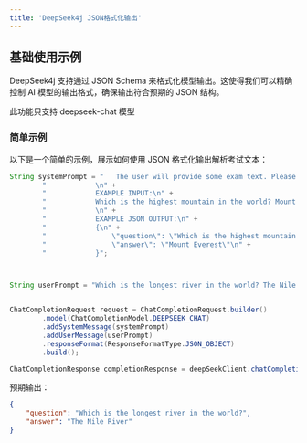 ```yaml
---
title: 'DeepSeek4j JSON格式化输出'
---
```


## 基础使用示例

DeepSeek4j 支持通过 JSON Schema 来格式化模型输出。这使得我们可以精确控制 AI 模型的输出格式，确保输出符合预期的 JSON 结构。

<Warning>此功能只支持 deepseek-chat 模型</Warning>

### 简单示例

以下是一个简单的示例，展示如何使用 JSON 格式化输出解析考试文本：

```java
String systemPrompt = "   The user will provide some exam text. Please parse the \"question\" and \"answer\" and output them in JSON format.\n" +
        "            \n" +
        "            EXAMPLE INPUT:\n" +
        "            Which is the highest mountain in the world? Mount Everest.\n" +
        "            \n" +
        "            EXAMPLE JSON OUTPUT:\n" +
        "            {\n" +
        "                \"question\": \"Which is the highest mountain in the world?\",\n" +
        "                \"answer\": \"Mount Everest\"\n" +
        "            }";



String userPrompt = "Which is the longest river in the world? The Nile River.";


ChatCompletionRequest request = ChatCompletionRequest.builder()
        .model(ChatCompletionModel.DEEPSEEK_CHAT)
        .addSystemMessage(systemPrompt)
        .addUserMessage(userPrompt)
        .responseFormat(ResponseFormatType.JSON_OBJECT)
        .build();

ChatCompletionResponse completionResponse = deepSeekClient.chatCompletion(request).execute();
```

预期输出：

```json
{
    "question": "Which is the longest river in the world?",
    "answer": "The Nile River"
}
```

